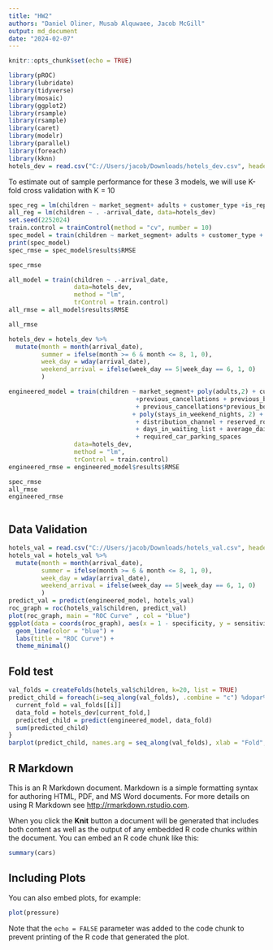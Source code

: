 ```yaml
---
title: "HW2"
authors: "Daniel Oliner, Musab Alquwaee, Jacob McGill"
output: md_document
date: "2024-02-07"
---
```


```r
knitr::opts_chunk$set(echo = TRUE)
```

```r
library(pROC)
library(lubridate)
library(tidyverse)
library(mosaic)
library(ggplot2)
library(rsample)
library(rsample)
library(caret)
library(modelr)
library(parallel)
library(foreach)
library(kknn)
hotels_dev = read.csv("C://Users/jacob/Downloads/hotels_dev.csv", header = TRUE) 
```



To estimate out of sample performance for these 3 models, we will use K-fold cross validation with K = 10


```r
spec_reg = lm(children ~ market_segment+ adults + customer_type +is_repeated_guest, data=hotels_dev)
all_reg = lm(children ~ . -arrival_date, data=hotels_dev)
set.seed(2252024)
train.control = trainControl(method = "cv", number = 10)
spec_model = train(children ~ market_segment+ adults + customer_type + is_repeated_guest, data=hotels_dev, method = "lm", trControl = train.control)
print(spec_model)
spec_rmse = spec_model$results$RMSE
```

```r
spec_rmse
```

```r
all_model = train(children ~ .-arrival_date, 
                  data=hotels_dev, 
                  method = "lm", 
                  trControl = train.control)
all_rmse = all_model$results$RMSE
```

```r
all_rmse
```

```r
hotels_dev = hotels_dev %>%
  mutate(month = month(arrival_date),
         summer = ifelse(month >= 6 & month <= 8, 1, 0),
         week_day = wday(arrival_date),
         weekend_arrival = ifelse(week_day == 5|week_day == 6, 1, 0)
         )
```


```r
engineered_model = train(children ~ market_segment+ poly(adults,2) + customer_type                                               +is_repeated_guest                                                                            + is_repeated_guest*previous_cancellations                                                   + month + summer + poly(lead_time,2) 
                                   +previous_cancellations + previous_bookings_not_canceled 
                                   + previous_cancellations*previous_bookings_not_canceled 
                                  + poly(stays_in_weekend_nights, 2) + meal + market_segment 
                                   + distribution_channel + reserved_room_type                                                   + assigned_room_type + booking_changes + deposit_type 
                                   + days_in_waiting_list + average_daily_rate 
                                   + required_car_parking_spaces                                                                 +  poly(total_of_special_requests, 2)                                                         +  poly(stays_in_week_nights,2), 
                  data=hotels_dev, 
                  method = "lm", 
                  trControl = train.control)
engineered_rmse = engineered_model$results$RMSE

```

```r
spec_rmse
all_rmse
engineered_rmse
```


```r

```


## Data Validation
```r
hotels_val = read.csv("C://Users/jacob/Downloads/hotels_val.csv", header = TRUE)
hotels_val = hotels_val %>%
  mutate(month = month(arrival_date),
         summer = ifelse(month >= 6 & month <= 8, 1, 0),
         week_day = wday(arrival_date),
         weekend_arrival = ifelse(week_day == 5|week_day == 6, 1, 0)
         )
predict_val = predict(engineered_model, hotels_val)
roc_graph = roc(hotels_val$children, predict_val)
plot(roc_graph, main = "ROC Curve" , col = "blue")
ggplot(data = coords(roc_graph), aes(x = 1 - specificity, y = sensitivity)) +
  geom_line(color = "blue") +
  labs(title = "ROC Curve") +
  theme_minimal()
```

## Fold test
```r
val_folds = createFolds(hotels_val$children, k=20, list = TRUE)
predict_child = foreach(i=seq_along(val_folds), .combine = "c") %dopar%{
  current_fold = val_folds[[i]]
  data_fold = hotels_dev[current_fold,]
  predicted_child = predict(engineered_model, data_fold)
  sum(predicted_child)
}
barplot(predict_child, names.arg = seq_along(val_folds), xlab = "Fold", ylab = "Sum of Predicted Values", main = "Sum of Predicted Values for Each Fold")
```




## R Markdown

This is an R Markdown document. Markdown is a simple formatting syntax for authoring HTML, PDF, and MS Word documents. For more details on using R Markdown see <http://rmarkdown.rstudio.com>.

When you click the **Knit** button a document will be generated that includes both content as well as the output of any embedded R code chunks within the document. You can embed an R code chunk like this:

```r
summary(cars)
```

## Including Plots

You can also embed plots, for example:

```r
plot(pressure)
```

Note that the `echo = FALSE` parameter was added to the code chunk to prevent printing of the R code that generated the plot.
